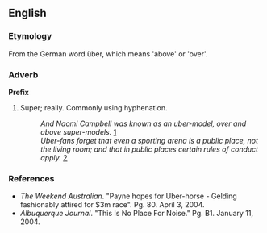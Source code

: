 ==English==

===Etymology===

From the German word über, which means 'above' or 'over'. 

===Adverb===
'''Prefix'''

# Super; really. Commonly using hyphenation. 
#: '' And Naomi Campbell was known as an uber-model, over and above super-models.'' [http://en.wiktionary.org/wiki/Uber#References]
#: ''Uber-fans forget that even a sporting arena is a public place, not the living room; and that in public places certain rules of conduct apply.'' [http://en.wiktionary.org/wiki/Uber#References]
===References===
*''The Weekend Australian''. "Payne hopes for Uber-horse - Gelding fashionably attired for $3m race". Pg. 80. April 3, 2004.
*''Albuquerque Journal''. "This Is No Place For Noise." Pg. B1. January 11, 2004.